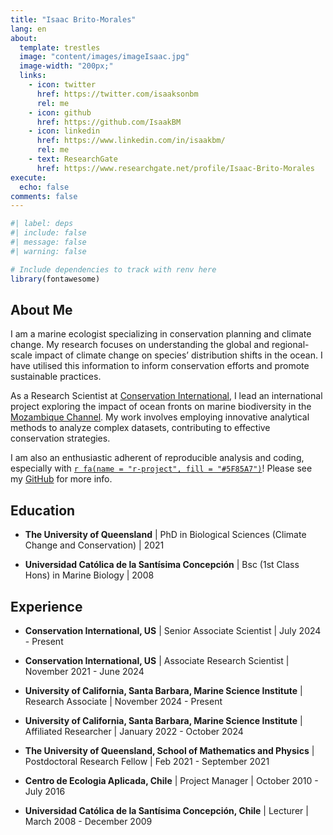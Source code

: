 ```yaml
---
title: "Isaac Brito-Morales"
lang: en
about:
  template: trestles
  image: "content/images/imageIsaac.jpg"
  image-width: "200px;"
  links:
    - icon: twitter
      href: https://twitter.com/isaaksonbm
      rel: me
    - icon: github
      href: https://github.com/IsaakBM
    - icon: linkedin
      href: https://www.linkedin.com/in/isaakbm/
      rel: me
    - text: ResearchGate
      href: https://www.researchgate.net/profile/Isaac-Brito-Morales
execute:
  echo: false
comments: false
---
```


```r
#| label: deps
#| include: false
#| message: false
#| warning: false

# Include dependencies to track with renv here
library(fontawesome)
```

::: column-body-outset
## About Me

I am a marine ecologist specializing in conservation planning and climate change. My research focuses on understanding the global and regional-scale impact of climate change on species' distribution shifts in the ocean. I have utilised this information to inform conservation efforts and promote sustainable practices.

As a Research Scientist at [Conservation International](https://www.conservation.org/), I lead an international project exploring the impact of ocean fronts on marine biodiversity in the [Mozambique Channel](https://www.conservation.org/projects/oceanfrontchange). My work involves employing innovative analytical methods to analyze complex datasets, contributing to effective conservation strategies.

I am also an enthusiastic adherent of reproducible analysis and coding, especially with [`r fa(name = "r-project", fill = "#5F85A7")`](https://www.r-project.org/)! Please see my [GitHub](https://github.com/IsaakBM) for more info.

## Education

-   **The University of Queensland** \| PhD in Biological Sciences (Climate Change and Conservation) \| 2021

-   **Universidad Católica de la Santísima Concepción** \| Bsc (1st Class Hons) in Marine Biology \| 2008

## Experience

-   **Conservation International, US** \| Senior Associate Scientist \| July 2024 - Present

-   **Conservation International, US** \| Associate Research Scientist \| November 2021 - June 2024

-   **University of California, Santa Barbara, Marine Science Institute** \| Research Associate \| November 2024 - Present

-   **University of California, Santa Barbara, Marine Science Institute** \| Affiliated Researcher \| January 2022 - October 2024

-   **The University of Queensland, School of Mathematics and Physics** \| Postdoctoral Research Fellow \| Feb 2021 - September 2021

-   **Centro de Ecologia Aplicada, Chile** \| Project Manager \| October 2010 - July 2016

-   **Universidad Católica de la Santísima Concepción, Chile** \| Lecturer \| March 2008 - December 2009
:::

